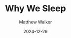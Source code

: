 ---
title: Why We Sleep
cover: "https://books.google.com/books/publisher/content/images/frontcover/-fKlDgAAQBAJ?fife=w480-h690"
description: An insightful book on the importance of sleep and how it affects our lives.
author: Matthew Walker
date: "2024-12-29"
tags: 
    - Health
    - Science
---